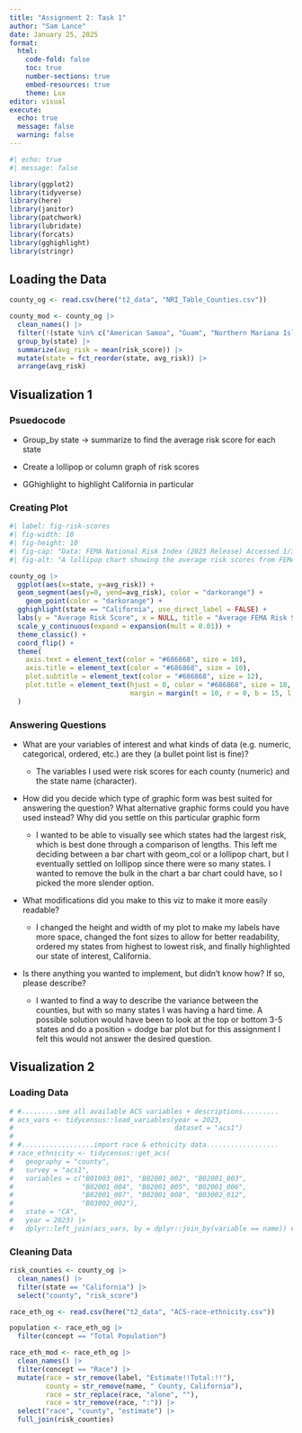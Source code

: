 ```yaml
---
title: "Assignment 2: Task 1"
author: "Sam Lance"
date: January 25, 2025
format:
  html:
    code-fold: false
    toc: true
    number-sections: true
    embed-resources: true
    theme: Lux
editor: visual
execute:
  echo: true
  message: false
  warning: false
---
```


```r
#| echo: true
#| message: false

library(ggplot2)
library(tidyverse)
library(here)
library(janitor)
library(patchwork)
library(lubridate)
library(forcats)
library(gghighlight)
library(stringr)
```

## Loading the Data

```r
county_og <- read.csv(here("t2_data", "NRI_Table_Counties.csv")) 

county_mod <- county_og |>
  clean_names() |>
  filter(!(state %in% c("American Samoa", "Guam", "Northern Mariana Islands", "Puerto Rico", "Virgin Islands", "District of Columbia"))) |>
  group_by(state) |>
  summarize(avg_risk = mean(risk_score)) |>
  mutate(state = fct_reorder(state, avg_risk)) |>
  arrange(avg_risk)
```

## Visualization 1

### **Psuedocode**

-   Group_by state -\> summarize to find the average risk score for each state

-   Create a lollipop or column graph of risk scores

-   GGhighlight to highlight California in particular

### **Creating Plot**

```r
#| label: fig-risk-scores
#| fig-width: 10
#| fig-height: 10
#| fig-cap: "Data: FEMA National Risk Index (2023 Release) Accessed 1/30/25"
#| fig-alt: "A lollipop chart showing the average risk scores from FEMA by state. All 50 states are shown, with Montana having the lowest overall risk, and California having the highest"

county_og |>
  ggplot(aes(x=state, y=avg_risk)) +
  geom_segment(aes(y=0, yend=avg_risk), color = "darkorange") +
    geom_point(color = "darkorange") + 
  gghighlight(state == "California", use_direct_label = FALSE) +
  labs(y = "Average Risk Score", x = NULL, title = "Average FEMA Risk Scores for the United States", subtitle = "California faces the highest average risk of all 50 US states") +
  scale_y_continuous(expand = expansion(mult = 0.01)) +
  theme_classic() +
  coord_flip() +
  theme(
    axis.text = element_text(color = "#686868", size = 10),
    axis.title = element_text(color = "#686868", size = 10),
    plot.subtitle = element_text(color = "#686868", size = 12),
    plot.title = element_text(hjust = 0, color = "#686868", size = 18,
                              margin = margin(t = 10, r = 0, b = 15, l = 0))
  )

```

### Answering Questions

-   What are your variables of interest and what kinds of data (e.g. numeric, categorical, ordered, etc.) are they (a bullet point list is fine)?

    -   The variables I used were risk scores for each county (numeric) and the state name (character).

-   How did you decide which type of graphic form was best suited for answering the question? What alternative graphic forms could you have used instead? Why did you settle on this particular graphic form

    -   I wanted to be able to visually see which states had the largest risk, which is best done through a comparison of lengths. This left me deciding between a bar chart with geom_col or a lollipop chart, but I eventually settled on lollipop since there were so many states. I wanted to remove the bulk in the chart a bar chart could have, so I picked the more slender option.

-   What modifications did you make to this viz to make it more easily readable?

    -   I changed the height and width of my plot to make my labels have more space, changed the font sizes to allow for better readability, ordered my states from highest to lowest risk, and finally highlighted our state of interest, California.

-   Is there anything you wanted to implement, but didn’t know how? If so, please describe?

    -   I wanted to find a way to describe the variance between the counties, but with so many states I was having a hard time. A possible solution would have been to look at the top or bottom 3-5 states and do a position = dodge bar plot but for this assignment I felt this would not answer the desired question.

## Visualization 2

### Loading Data

```r
# #.........see all available ACS variables + descriptions.........
# acs_vars <- tidycensus::load_variables(year = 2023,
#                                        dataset = "acs1")
# 
# #..................import race & ethnicity data..................
# race_ethnicity <- tidycensus::get_acs(
#   geography = "county",
#   survey = "acs1",
#   variables = c("B01003_001", "B02001_002", "B02001_003",
#                 "B02001_004", "B02001_005", "B02001_006",
#                 "B02001_007", "B02001_008", "B03002_012",
#                 "B03002_002"),
#   state = "CA", 
#   year = 2023) |>
#   dplyr::left_join(acs_vars, by = dplyr::join_by(variable == name)) # join variable descriptions (so we know what's what!)
```

### Cleaning Data 

```r

risk_counties <- county_og |>
  clean_names() |>
  filter(state == "California") |>
  select("county", "risk_score")

race_eth_og <- read.csv(here("t2_data", "ACS-race-ethnicity.csv")) 

population <- race_eth_og |>
  filter(concept == "Total Population") 

race_eth_mod <- race_eth_og |>
  clean_names() |>
  filter(concept == "Race") |>
  mutate(race = str_remove(label, "Estimate!!Total:!!"),
         county = str_remove(name, " County, California"),
         race = str_replace(race, "alone", ""),
         race = str_remove(race, ":")) |>
  select("race", "county", "estimate") |>
  full_join(risk_counties)
```
